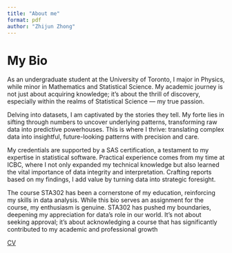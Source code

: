 ```yaml
---
title: "About me"
format: pdf
author: "Zhijun Zhong"
---
```


# My Bio

As an undergraduate student at the University of Toronto, I major in Physics, while minor in Mathematics and Statistical Science. My academic journey is not just about acquiring knowledge; it's about the thrill of discovery, especially within the realms of Statistical Science — my true passion.

Delving into datasets, I am captivated by the stories they tell. My forte lies in sifting through numbers to uncover underlying patterns, transforming raw data into predictive powerhouses. This is where I thrive: translating complex data into insightful, future-looking patterns with precision and care.

My credentials are supported by a SAS certification, a testament to my expertise in statistical software. Practical experience comes from my time at ICBC, where I not only expanded my technical knowledge but also learned the vital importance of data integrity and interpretation. Crafting reports based on my findings, I add value by turning data into strategic foresight.

The course STA302 has been a cornerstone of my education, reinforcing my skills in data analysis. While this bio serves an assignment for the course, my enthusiasm is genuine. STA302 has pushed my boundaries, deepening my appreciation for data's role in our world. It's not about seeking approval; it's about acknowledging a course that has significantly contributed to my academic and professional growth

[CV](Mycv.pdf)

